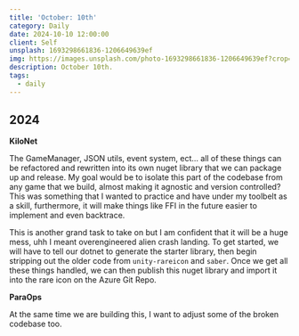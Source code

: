 ```yaml
---
title: 'October: 10th'
category: Daily
date: 2024-10-10 12:00:00
client: Self
unsplash: 1693298661836-1206649639ef
img: https://images.unsplash.com/photo-1693298661836-1206649639ef?crop=entropy&cs=srgb&fm=jpg&ixid=MnwzNjM5Nzd8MHwxfHJhbmRvbXx8fHx8fHx8fDE2ODE3NDg2ODY&ixlib=rb-4.0.3&q=85
description: October 10th. 
tags:
  - daily
---
```



## 2024

**KiloNet**

The GameManager, JSON utils, event system, ect... all of these things can be refactored and rewritten into its own nuget library that we can package up and release.
My goal would be to isolate this part of the codebase from any game that we build, almost making it agnostic and version controlled?
This was something that I wanted to practice and have under my toolbelt as a skill, furthermore, it will make things like FFI in the future easier to implement and even backtrace.

This is another grand task to take on but I am confident that it will be a huge mess, uhh I meant overengineered alien crash landing.
To get started, we will have to tell our dotnet to generate the starter library, then begin stripping out the older code from `unity-rareicon` and `saber`.
Once we get all these things handled, we can then publish this nuget library and import it into the rare icon on the Azure Git Repo.

**ParaOps**

At the same time we are building this, I want to adjust some of the broken codebase too.

